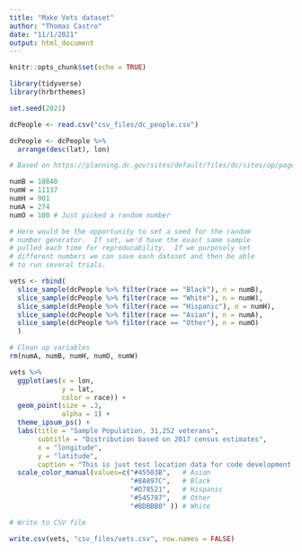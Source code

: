 ```yaml
---
title: "Make Vets dataset"
author: "Thomas Castro"
date: "11/1/2021"
output: html_document
---
```


```r
knitr::opts_chunk$set(echo = TRUE)

library(tidyverse)
library(hrbrthemes)

set.seed(2021)

dcPeople <- read.csv("csv_files/dc_people.csv")

dcPeople <- dcPeople %>% 
  arrange(desc(lat), lon)

```

```r

# Based on https://planning.dc.gov/sites/default/files/dc/sites/op/page_content/attachments/DC%27s%20Veterans.pdf

numB = 18840
numW = 11137
numH = 901
numA = 274
numO = 100 # Just picked a random number

# Here would be the opportunity to set a seed for the random
# number generator.  If set, we'd have the exact same sample
# pulled each time for reproducability.  If we purposely set
# different numbers we can save each dataset and then be able
# to run several trials.

vets <- rbind(
  slice_sample(dcPeople %>% filter(race == "Black"), n = numB),
  slice_sample(dcPeople %>% filter(race == "White"), n = numW),
  slice_sample(dcPeople %>% filter(race == "Hispanic"), n = numH),
  slice_sample(dcPeople %>% filter(race == "Asian"), n = numA),
  slice_sample(dcPeople %>% filter(race == "Other"), n = numO)
  )

```

```r

# Clean up variables
rm(numA, numB, numH, numO, numW)

```

```r

vets %>% 
  ggplot(aes(x = lon,
             y = lat,
             color = race)) +
  geom_point(size = .3,
             alpha = 1) +
  theme_ipsum_ps() +
  labs(title = "Sample Population, 31,252 veterans",
       subtitle = "Distribution based on 2017 census estimates",
       x = "longitude",
       y = "latitude",
       caption = "This is just test location data for code development only") +
  scale_color_manual(values=c("#45503B",   # Asian
                              "#8A897C",   # Black
                              "#D78521",   # Hispanic
                              "#545787",   # Other
                              "#BDBBB0" )) # White

```


```r

# Write to CSV file

write.csv(vets, "csv_files/vets.csv", row.names = FALSE)

```
